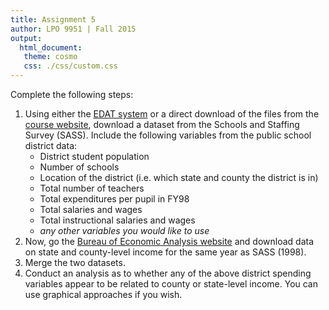 ```yaml
---
title: Assignment 5
author: LPO 9951 | Fall 2015
output: 
  html_document:
   theme: cosmo
   css: ./css/custom.css
---
```


Complete the following steps:


1. Using either the
   [EDAT system](http://nces.ed.gov/datatools/index.asp?DataToolSectionID=4) 
   or a direct download of the files from the
   [course website](http://btskinner.me/lpo9951/data/), download a
   dataset from the Schools and Staffing Survey (SASS). Include the
   following variables from the public school district data:  
     * District student population
     * Number of schools
     * Location of the district (i.e. which state and county the
   district is in)
     * Total number of teachers
     * Total expenditures per pupil in FY98
     * Total salaries and wages
     * Total instructional salaries and wages
	 * *any other variables you would like to use*
2. Now, go the 
   [Bureau of Economic Analysis website](http://www.bea.gov/regional/downloadzip.cfm)
   and download data on state and county-level income for the same
   year as SASS (1998).
3. Merge the two datasets.
4. Conduct an analysis as to whether any of the above district
spending variables appear to be related to county or state-level
income. You can use graphical approaches if you wish.  

<br>
